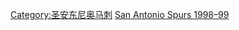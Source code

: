 {{Navbox
|bodyclass=hlist

|name = 圣安东尼奥马刺1998–99赛季NBA总冠军
|titlestyle = {{NBA color cell|San Antonio Spurs|border=2}};color: #ffffff
|belowstyle = {{NBA color cell2|San Antonio Spurs}}
|title = [[圣安东尼奥马刺|<span style="color: #ffffff">聖安東尼奧馬刺</span>]]1998–99赛季NBA总冠军
|list1 = 

*2 [[贾伦·杰克逊|杰克逊]] 
*6 [[艾弗里·约翰逊|约翰逊]] 
*12 [[杰罗姆·科西|科西]] 
*17 [[马里奥·伊利|伊利]] 
*21 [[蒂姆·邓肯|邓肯]] ([[NBA总决赛最有价值球员|总决赛MVP]]) 
*25 [[史蒂夫·科尔|科尔]] 
*31 [[马里克·罗斯|罗斯]] 
*32 [[肖恩·埃利奥特|埃利奥特]] 
*33 [[安东尼奥·丹尼尔斯|丹尼尔斯]] 
*40 [[杰拉德·金|金]] 
*50 [[大卫·罗宾逊|罗宾逊]] (隊長) 
*55 [[威尔·普度|普度]] 
*主教练 [[格雷格·波波维奇|波波维奇]]

}}<noinclude>
{{collapsible option}}
[[Category:圣安东尼奥马刺]]
[[Category:NBA总冠军导航模板|San Antonio Spurs 1998–99]]
</noinclude>